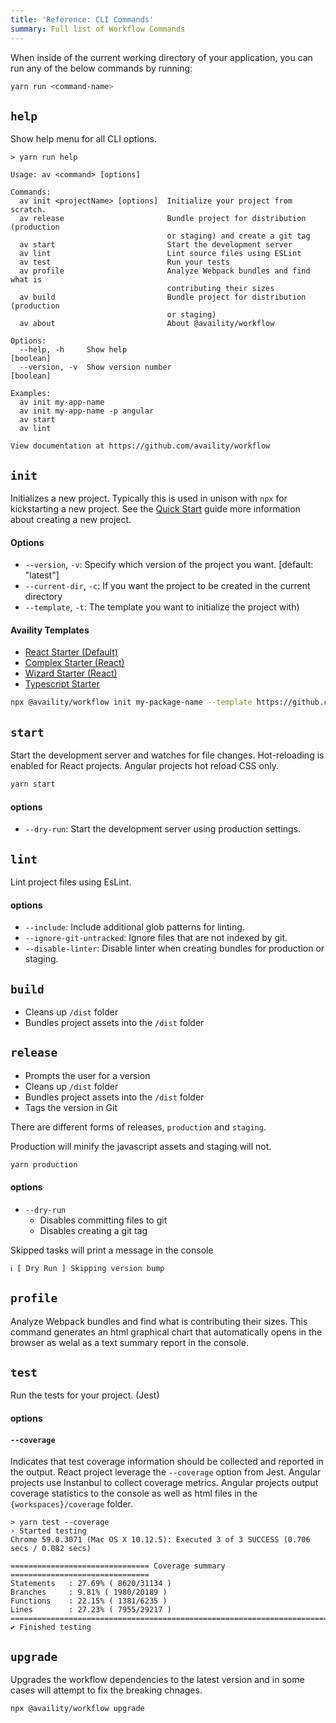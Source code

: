 ```yaml
---
title: 'Reference: CLI Commands'
summary: Full list of Workflow Commands
---
```


When inside of the current working directory of your application, you can run any of the below commands by running:

```bash
yarn run <command-name>
```

## `help`

Show help menu for all CLI options.

```shell hideCopy=true
> yarn run help

Usage: av <command> [options]

Commands:
  av init <projectName> [options]  Initialize your project from scratch.
  av release                       Bundle project for distribution (production
                                   or staging) and create a git tag
  av start                         Start the development server
  av lint                          Lint source files using ESLint
  av test                          Run your tests
  av profile                       Analyze Webpack bundles and find what is
                                   contributing their sizes
  av build                         Bundle project for distribution (production
                                   or staging)
  av about                         About @availity/workflow

Options:
  --help, -h     Show help                                             [boolean]
  --version, -v  Show version number                                   [boolean]

Examples:
  av init my-app-name
  av init my-app-name -p angular
  av start
  av lint

View documentation at https://github.com/availity/workflow
```

## `init`

Initializes a new project. Typically this is used in unison with `npx` for kickstarting a new project. See the [Quick Start](/quick-start/) guide more information about creating a new project.

#### Options

- `--version`, `-v`: Specify which version of the project you want. [default: "latest"]
- `--current-dir`, `-c`: If you want the project to be created in the current directory
- `--template`, `-t`: The template you want to initialize the project with)

#### Availity Templates

- [React Starter (Default)](https://github.com/Availity/availity-starter-react)
- [Complex Starter (React)](https://github.com/Availity/availity-starter-complex)
- [Wizard Starter (React)](https://github.com/Availity/availity-starter-wizard)
- [Typescript Starter](https://github.com/Availity/availity-starter-typescript)

```bash
npx @availity/workflow init my-package-name --template https://github.com/Availity/availity-starter-typescript
```

## `start`

Start the development server and watches for file changes. Hot-reloading is enabled for React projects. Angular projects hot reload CSS only.

```bash
yarn start
```

#### options

- `--dry-run`: Start the development server using production settings.

## `lint`

Lint project files using EsLint.

#### options

- `--include`: Include additional glob patterns for linting.
- `--ignore-git-untracked`: Ignore files that are not indexed by git.
- `--disable-linter`: Disable linter when creating bundles for production or staging.

## `build`

- Cleans up `/dist` folder
- Bundles project assets into the `/dist` folder

## `release`

- Prompts the user for a version
- Cleans up `/dist` folder
- Bundles project assets into the `/dist` folder
- Tags the version in Git

There are different forms of releases, `production` and `staging`.

Production will minify the javascript assets and staging will not.

```bash
yarn production
```

#### options

- `--dry-run`
  - Disables committing files to git
  - Disables creating a git tag

Skipped tasks will print a message in the console

```bash hideCopy=true
ℹ [ Dry Run ] Skipping version bump
```

## `profile`

Analyze Webpack bundles and find what is contributing their sizes. This command generates an html graphical chart that automatically opens in the browser as welal as a text summary report in the console.

## `test`

Run the tests for your project. (Jest)

#### options

#### `--coverage`

Indicates that test coverage information should be collected and reported in the output. React project leverage the `--coverage` option from Jest. Angular projects use Instanbul to collect coverage metrics. Angular projects output coverage statistics to the console as well as html files in the `{workspaces}/coverage` folder.

```shell hideCopy=true
> yarn test --coverage
› Started testing
Chrome 59.0.3071 (Mac OS X 10.12.5): Executed 3 of 3 SUCCESS (0.706 secs / 0.082 secs)

=============================== Coverage summary ===============================
Statements   : 27.69% ( 8620/31134 )
Branches     : 9.81% ( 1980/20189 )
Functions    : 22.15% ( 1381/6235 )
Lines        : 27.23% ( 7955/29217 )
================================================================================
✔ Finished testing
```

## `upgrade`

Upgrades the workflow dependencies to the latest version and in some cases will attempt to fix the breaking chnages.

```bash
npx @availity/workflow upgrade
```
